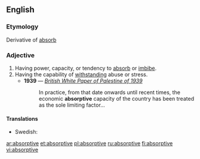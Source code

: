 ==English==
===Etymology===
Derivative of [[absorb]]

===Adjective===
{{en-adj}}

# Having power, capacity, or tendency to [[absorb]] or [[imbibe]].
# Having the capability of [[withstand]]ing abuse or stress.
#* '''1939''' — ''[[s:British White Paper of Palestine of 1939|British White Paper of Palestine of 1939]]''
#*: In practice, from that date onwards until recent times, the economic '''absorptive''' capacity of the country has been treated as the sole limiting factor...

====Translations====
{{trans-top|having capacity to imbibe}}
{{trans-mid}}
* Swedish: {{t|sv|absorberande}}
{{trans-bottom}}

[[ar:absorptive]]
[[et:absorptive]]
[[pl:absorptive]]
[[ru:absorptive]]
[[fi:absorptive]]
[[vi:absorptive]]